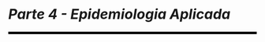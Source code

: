 
```{=latex}
\cftaddtitleline{toc}{chapter}{\rule{\textwidth}{0.4pt}}{}
```

# *Parte 4 - Epidemiologia Aplicada* {-}

<!--script for generating HORIZONTAL LINE-->
<hr style="height:5px;border-width:0;color:black;background-color:black">

```{=latex}
\markboth{}{}
\par\noindent\rule{\textwidth}{0.05in}
```
